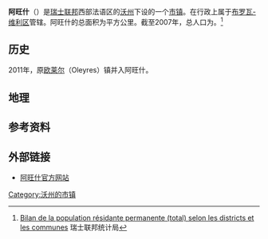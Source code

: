 {{瑞士市镇信息框
 | 市镇名称= 阿旺什
 | 原文名称             = {{lang|fr|Avenches}}
 | 图片                = AubonneVD3.jpeg
 | 纹章 = Official-Avenches-coat of arms.png
 | 语言                   = [[法语|法语]]
 | 所属州               = 沃州
 | iso-code-region = 
 | 所属区               = [[布罗瓦-维利区|布罗瓦-维利区]]
 | lat_d=46|lat_m=30|lat_NS=N|long_d=6|long_m=23|long_EW=E
 | 邮政编码        = 1170
 | 市镇代码        = 5451
 | 面积                 = 17.56
 | 平均海拔        =  517
 | 人口               = {{smn|2754|6}}
 | 主页  = www.avenches.ch
 | 市镇长           = 
 | 相邻市镇             = 
 | 友好城市             = 
|地图文件             = Karte Gemeinde Avenches 2011.png
|}}
'''阿旺什'''（{{lang-fr|Avenches}}）是[[瑞士联邦|瑞士联邦]]西部法语区的[[沃州|沃州]]下设的一个[[瑞士市镇|市镇]]。在行政上属于[[布罗瓦-维利区|布罗瓦-维利区]]管辖。阿旺什的总面积为{{smn|17.56|5|100}}平方公里。截至2007年，总人口为{{smn|2754|6}}。<ref>{{fr}}[http://www.bfs.admin.ch/bfs/portal/fr/index/themen/01/02/blank/key/raeumliche_verteilung/kantone__gemeinden.Document.67234.xls Bilan de la population résidante permanente (total) selon les districts et les communes]{{dead link|date=2018年5月 |bot=InternetArchiveBot |fix-attempted=yes }} 瑞士联邦统计局</ref>

==历史==
2011年，原[[欧莱尔|欧莱尔]]（Oleyres）镇并入阿旺什。

==地理==

==参考资料==
{{reflist}}

==外部链接==
*{{de}}{{en}}{{fr}}[http://www.avenches.ch 阿旺什官方网站]{{Wayback|url=http://www.avenches.ch/ |date=20191105131522 }}

{{Authority control}}
{{DEFAULTSORT:Avenches}}
{{沃州布罗瓦-维利区行政区划}}
[[Category:沃州的市镇|Category:沃州的市镇]]